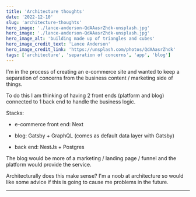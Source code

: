 ```yaml
---
title: 'Architecture thoughts'
date: '2022-12-10'
slug: 'architecture-thoughts'
hero_image: './lance-anderson-QdAAasrZhdk-unsplash.jpg'
hero_image: './lance-anderson-QdAAasrZhdk-unsplash.jpg'
hero_image_alt: 'building made up of triangles and cubes'
hero_image_credit_text: 'Lance Anderson'
hero_image_credit_link: 'https://unsplash.com/photos/QdAAasrZhdk'
tags: ['architecture', 'separation of concerns', 'app', 'blog']
---
```


I'm in the process of creating an e-commerce site and wanted to keep a separation of concerns from the business content / marketing side of things.

To do this I am thinking of having 2 front ends (platform and blog) connected to 1 back end to handle the business logic.

Stacks:

- e-commerce front end: Next

- blog: Gatsby + GraphQL (comes as default data layer with Gatsby)

- back end: NestJs + Postgres

The blog would be more of a marketing / landing page / funnel and the platform would provide the service.

Architecturally does this make sense? I'm a noob at architecture so would like some advice if this is going to cause me problems in the future.

---
